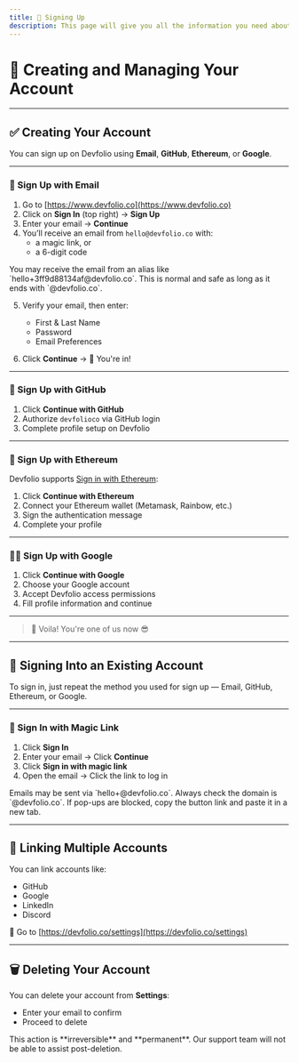 ```yaml
---
title: 🤘 Signing Up
description: This page will give you all the information you need about creating your account on Devfolio. It will give you a rundown of all the options you have to sign up and answer some FAQs.
---
```


# 🔑 Creating and Managing Your Account

---

## ✅ Creating Your Account

You can sign up on Devfolio using **Email**, **GitHub**, **Ethereum**, or **Google**.

---

### 📧 Sign Up with Email

1. Go to [https://www.devfolio.co](https://www.devfolio.co)
2. Click on **Sign In** (top right) → **Sign Up**
3. Enter your email → **Continue**
4. You’ll receive an email from `hello@devfolio.co` with:
   - a magic link, or
   - a 6-digit code

<Callout type="info">
You may receive the email from an alias like `hello+3ff9d88134af@devfolio.co`. This is normal and safe as long as it ends with `@devfolio.co`.
</Callout>

5. Verify your email, then enter:
   - First & Last Name
   - Password
   - Email Preferences

6. Click **Continue** → 🎉 You're in!

---

### 🐙 Sign Up with GitHub

1. Click **Continue with GitHub**
2. Authorize `devfolioco` via GitHub login
3. Complete profile setup on Devfolio

<VideoPlayer url="https://www.loom.com/share/edd3dd8de11346f7802554406d3a416a?sid=99092cd8-35ff-4cda-9884-6d02fc88ce5f" />

---

### 🦄 Sign Up with Ethereum

Devfolio supports [Sign in with Ethereum](https://docs.login.xyz/):

1. Click **Continue with Ethereum**
2. Connect your Ethereum wallet (Metamask, Rainbow, etc.)
3. Sign the authentication message
4. Complete your profile

<VideoPlayer url="https://www.loom.com/share/1b4b1b14aeff40488ac4c125194597bd?sid=b26c0d83-8fc5-4d7a-9a53-2cc1a77f7377" />

---

### 🧑‍💻 Sign Up with Google

1. Click **Continue with Google**
2. Choose your Google account
3. Accept Devfolio access permissions
4. Fill profile information and continue

---

> 🎉 Voila! You're one of us now 😎

---

## 🔁 Signing Into an Existing Account

To sign in, just repeat the method you used for sign up — Email, GitHub, Ethereum, or Google.

---

### 🔑 Sign In with Magic Link

1. Click **Sign In**
2. Enter your email → Click **Continue**
3. Click **Sign in with magic link**
4. Open the email → Click the link to log in

<Callout type="info">
Emails may be sent via `hello+<hash>@devfolio.co`. Always check the domain is `@devfolio.co`.
</Callout>

<Callout type="warning">
If pop-ups are blocked, copy the button link and paste it in a new tab.
</Callout>

<VideoPlayer url="https://www.loom.com/share/fbf9a7281c04472ca3b97e27642bc6d0?sid=a1f02a9b-a38f-43e8-9707-763bb4168c61" />

---

## 🔗 Linking Multiple Accounts

You can link accounts like:

- GitHub
- Google
- LinkedIn
- Discord

🔗 Go to [https://devfolio.co/settings](https://devfolio.co/settings)

<VideoPlayer url="https://www.loom.com/share/b9a334ca39294d4097fb2b1014c3b63c?sid=2c03ab94-2705-44e9-9e64-42e8b76154aa" />

---

## 🗑️ Deleting Your Account

You can delete your account from **Settings**:

- Enter your email to confirm
- Proceed to delete

<Callout type="danger">
This action is **irreversible** and **permanent**. Our support team will not be able to assist post-deletion.
</Callout>
